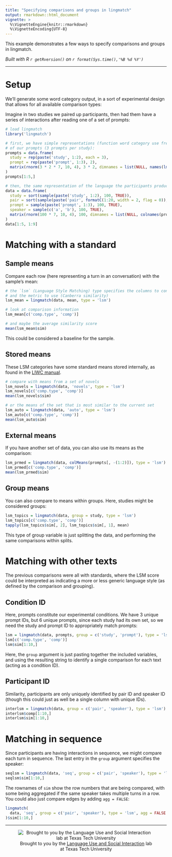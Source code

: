 ```yaml
---
title: "Specifying comparisons and groups in lingmatch"
output: rmarkdown::html_document
vignette: >
  %\VignetteEngine{knitr::rmarkdown}
  %\VignetteEncoding{UTF-8}
---
```


This example demonstrates a few ways to specify comparisons and groups in lingmatch.

*Built with R 
`r getRversion()`
on 
`r format(Sys.time(),'%B %d %Y')`*

***
# Setup

We'll generate some word category output, in a sort of experimental design that allows for all available comparison types: 

Imagine in two studies we paired up participants, then had them have a series of interactions after reading one of a set of prompts:
```r
# load lingmatch
library('lingmatch')

# first, we have simple representations (function word category use frequencies)
# of our prompts (3 prompts per study):
prompts = data.frame(
  study = rep(paste('study', 1:2), each = 3),
  prompt = rep(paste('prompt', 1:3), 2),
  matrix(rnorm(3 * 2 * 7, 10, 4), 3 * 2, dimnames = list(NULL, names(lma_dict(1:7))))
)
prompts[1:5,]

# then, the same representation of the language the participants produced:
data = data.frame(
  study = sort(sample(paste('study', 1:2), 100, TRUE)),
  pair = sort(sample(paste('pair', formatC(1:20, width = 2, flag = 0)), 100, TRUE)),
  prompt = sample(paste('prompt', 1:3), 100, TRUE),
  speaker = sample(c('a', 'b'), 100, TRUE),
  matrix(rnorm(100 * 7, 10, 4), 100, dimnames = list(NULL, colnames(prompts)[-(1:2)]))
)
data[1:5, 1:9]
```

# Matching with a standard

## Sample means
Compare each row (here representing a turn in an conversation) with the sample's mean:
```r
# the `lsm` (Language Style Matching) type specifies the columns to consider,
# and the metric to use (Canberra similarity)
lsm_mean = lingmatch(data, mean, type = 'lsm')

# look at comparison information
lsm_mean[c('comp.type', 'comp')]

# and maybe the average similarity score
mean(lsm_mean$sim)
```

This could be considered a baseline for the sample.

## Stored means
These LSM categories have some standard means stored internally, as found in the [LIWC manual](https://liwc.wpengine.com/wp-content/uploads/2015/11/LIWC2015_LanguageManual.pdf).
```r
# compare with means from a set of novels
lsm_novels = lingmatch(data, 'novels', type = 'lsm')
lsm_novels[c('comp.type', 'comp')]
mean(lsm_novels$sim)

# or the means of the set that is most similar to the current set
lsm_auto = lingmatch(data, 'auto', type = 'lsm')
lsm_auto[c('comp.type', 'comp')]
mean(lsm_auto$sim)
```

## External means
If you have another set of data, you can also use its means as the comparison:
```r
lsm_prmed = lingmatch(data, colMeans(prompts[, -(1:2)]), type = 'lsm')
lsm_prmed[c('comp.type', 'comp')]
mean(lsm_prmed$sim)
```


## Group means
You can also compare to means within groups. Here, studies might be considered groups:
```r
lsm_topics = lingmatch(data, group = study, type = 'lsm')
lsm_topics[c('comp.type', 'comp')]
tapply(lsm_topics$sim[, 2], lsm_topics$sim[, 1], mean)
```

This type of group variable is just splitting the data, and performing the same comparisons within splits.

# Matching with other texts

The previous comparisons were all with standards, where the LSM score could be interpreted as indicating a more or less
generic language style (as defined by the comparison and grouping).

## Condition ID
Here, prompts constitute our experimental conditions. We have 3 unique prompt IDs, but 6 unique prompts, since each study had its own set, so we need the study and prompt ID to appropriately match prompts:
```r
lsm = lingmatch(data, prompts, group = c('study', 'prompt'), type = 'lsm')
lsm[c('comp.type', 'comp')]
lsm$sim[1:10,]
```

Here, the `group` argument is just pasting together the included variables, and using the resulting string to identify a single comparison for each text (acting as a condition ID).

## Participant ID
Similarity, participants are only uniquely identified by pair ID and speaker ID (though this could just as well be a single column with unique IDs).
```r
interlsm = lingmatch(data, group = c('pair', 'speaker'), type = 'lsm')
interlsm$comp[1:10,]
interlsm$sim[1:10,]
```

# Matching in sequence
Since participants are having interactions in sequence, we might compare each turn in sequence. The last entry in the `group` argument specifies the speaker:
```r
seqlsm = lingmatch(data, 'seq', group = c('pair', 'speaker'), type = 'lsm')
seqlsm$sim[1:10,]
```
The rownames of `sim` show the row numbers that are being compared, with some being aggregated if the same speaker takes multiple turns in a row. You could also just compare edges by adding `agg = FALSE`:
```r
lingmatch(
  data, 'seq', group = c('pair', 'speaker'), type = 'lsm', agg = FALSE
)$sim[1:10,]
```
***
<div style='text-align:center'>
![Brought to you by the <a href="https://www.depts.ttu.edu/psy/lusi/resources.php" target="_blank">Language Use and Social Interaction</a> lab at Texas Tech University](https://www.depts.ttu.edu/psy/lusi/files/lusi.jpg)
</div>
